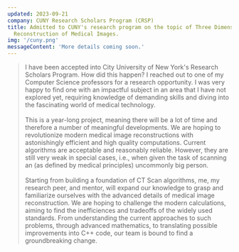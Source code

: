 ```yaml
---
updated: 2023-09-21
company: CUNY Research Scholars Program (CRSP)
title: Admitted to CUNY's research program on the topic of Three Dimensional
  Reconstruction of Medical Images.
img: '/cuny.png'
messageContent: 'More details coming soon.'
---
```


> I have been accepted into City University of New York's Research Scholars Program. How did this happen? I reached out
> to one of my Computer Science professors for a research opportunity. I was very happy to find one with an
> impactful subject in an area that I have not explored yet, requiring knowledge of demanding skills and diving into
> the fascinating world of medical technology.
> \
> \
> This is a year-long project, meaning there will be a lot of time and therefore a number of meaningful developments.
> We are hoping to revolutionize modern medical image reconstructions with astonishingly efficient and high quality
> computations. Current algorithms are acceptable and reasonably reliable. However, they are still very weak in special
> cases, i.e., when given the task of scanning an (as defined by medical principles) uncommonly big person.
> \
> \
> Starting from building a foundation of CT Scan algorithms, me, my research peer, and mentor, will expand our knowledge
> to grasp and familiarize ourselves with the advanced details of medical image reconstruction. We are hoping to challenge
> the modern calculations, aiming to find the inefficiences and tradeoffs of the widely used standards. From understanding
> the current approaches to such problems, through advanced mathematics, to translating possible improvements into C++
> code, our team is bound to find a groundbreaking change.
